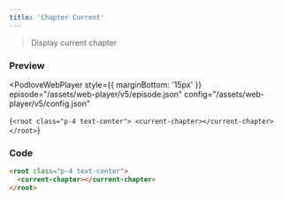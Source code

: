 ```yaml
---
title: 'Chapter Current'
---
```



> Display current chapter

### Preview

<PodloveWebPlayer style={{ marginBottom: '15px' }}
  episode="/assets/web-player/v5/episode.json"
  config="/assets/web-player/v5/config.json"
>
  {`
  <root class="p-4 text-center">
    <current-chapter></current-chapter>
  </root>
  `}
</PodloveWebPlayer>

### Code

```html
<root class="p-4 text-center">
  <current-chapter></current-chapter>
</root>
```
